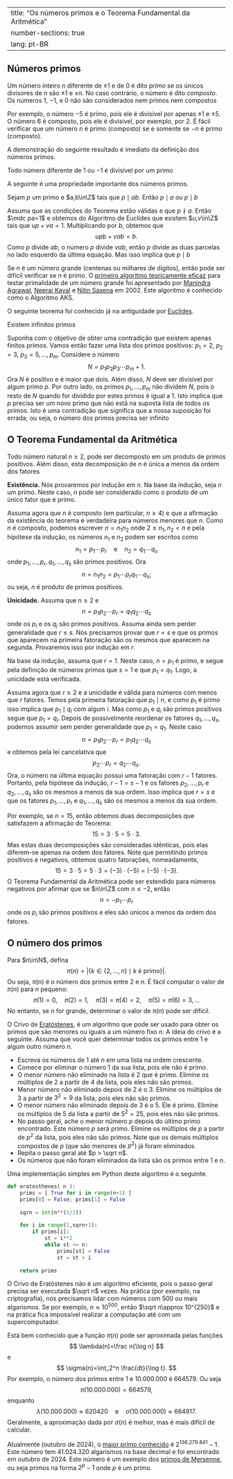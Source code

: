 

---
title: "Os números primos e o Teorema Fundamental da Aritmética"
number-sections: true
lang: pt-BR
---

## Números primos

:::{#def-}
Um número inteiro $n$ diferente de $\pm 1$ e de $0$ é dito <em>primo</em> se os únicos divisores de $n$ são $\pm 1$ e $\pm n$. No caso contrário, o número é dito <em>composto</em>. Os números $1$, $-1$, e $0$ não são considerados nem primos nem compostos
:::

Por exemplo, o número $-5$ é primo, pois ele é divisível por apenas $\pm 1$ e $\pm 5$. O número $6$ é composto, pois ele é divisível, por exemplo, por $2$. É fácil verificar que um número $n$ é primo (composto) se e somente se $-n$ é primo (composto).

A demonstração do seguinte resultado é imediato da definição dos números primos.

:::{#lem-}
Todo número diferente de $1$ ou $-1$ é divisível por um primo
:::

A seguinte é uma propriedade importante dos números primos.

:::{#lem-}
Sejam $p$ um primo e $a,b\in\Z$ tais que $p\mid ab$. Então $p\mid a$ ou $p\mid b$
:::


:::{.proof}
Assuma que as condições do Teorema estão válidas e que $p\nmid a$. Então $\mdc pa=1$ e obtemos do Algoritmo de Euclides que existem $u,v\in\Z$ tais que $up+va=1$. Multiplicando por $b$, obtemos que
$$
upb+vab=b.
$$
Como $p$ divide $ab$, o número $p$ divide $vab$, então $p$ divide as duas parcelas no lado esquerdo da última equação. Mas isso implica que $p\mid b$
:::

Se $n$ é um número grande (centenas ou milhares de dígitos), então pode ser difícil verificar se $n$ é primo. O <a href="https://pt.wikipedia.org/wiki/Teste_de_primalidade_AKS">primeiro algoritmo teoricamente eficaz</a> para testar primalidade de um número grande foi apresentado por <a title="Manindra Agrawal" href="https://pt.wikipedia.org/wiki/Manindra_Agrawal">Manindra Agrawal</a>, <a title="Neeraj Kayal" href="https://pt.wikipedia.org/wiki/Neeraj_Kayal">Neeraj Kayal</a> e <a href="https://en.wikipedia.org/wiki/Nitin_Saxena">Nitin Saxena</a> em 2002. Este algoritmo é conhecido como o Algoritmo AKS.

O seguinte teorema foi conhecido já na antiguidade por <a href="https://pt.wikipedia.org/wiki/Euclides">Euclides</a>.

:::{#thm-}
Existem infinitos primos
:::


:::{.proof}
Suponha com o objetivo de obter uma contradição que existem apenas finitos primos. Vamos então fazer uma  lista dos primos positivos: $p_1=2$, $p_2=3$, $p_3=5,\ldots,p_m$. Considere o número
$$
N=p_1p_2p_3\cdots p_m+1.
$$
Ora $N$ é positivo e é maior que dois. Além disso, $N$ deve ser divisível por algum primo $p$. Por outro lado, os primos $p_1,\ldots,p_m$ não dividem $N$, pois o resto de $N$ quando for dividido por estes primos é igual a $1$. Isto implica que $p$ precisa ser um novo primo que não está na suposta lista de todos os primos. Isto é uma contradição que significa que a nossa suposição foi errada; ou seja, o número dos primos precisa ser infinito
:::



## O Teorema Fundamental da Aritmética


:::{#thm-}
Todo número natural $n\geq 2$, pode ser decomposto em um produto de primos positivos. Além disso, esta decomposição de $n$ é única a menos da ordem dos fatores
:::


:::{.proof}
**Existência.** Nós provaremos por indução em $n$. Na base da indução, seja $n$ um primo. Neste caso, $n$ pode ser considerado como o produto de um único fator que é primo.

Assuma agora que $n$ é composto (em particular, $n\geq 4$) e que a afirmação da existência do teorema é verdadeira para números menores que $n$. Como $n$ é composto, podemos escrever $n=n_1n_2$ onde $2\leq n_1,n_2 < n$ e pela hipótese da indução, os números $n_1$ e $n_2$ podem ser escritos como
$$
n_1=p_1\cdots p_r\quad\mbox{e}\quad n_2=q_1\cdots q_s
$$
onde $p_1,\ldots,p_r,q_1,\ldots,q_s$ são primos positivos. Ora
$$
n=n_1n_2=p_1\cdots p_rq_1\cdots q_s;
$$
ou seja, $n$ é produto de primos positivos.

**Unicidade.** Assuma que $n\geq 2$ e
$$
n=p_1p_2\cdots p_r=q_1q_2\cdots q_s
$$
onde os $p_i$ e os $q_j$ são primos positivos. Assuma ainda sem perder generalidade que $r\leq s$. Nós precisamos provar que $r=s$ e que os primos que aparecem na primeira fatoração são os mesmos que aparecem na segunda. Provaremos isso por indução em $r$.

Na base da indução, assuma que $r=1$. Neste caso, $n=p_1$ é primo, e segue pela definição de números primos que $s=1$ e que $p_1=q_1$. Logo, a unicidade está verificada.

Assuma agora que $r\geq 2$ e a unicidade é válida para números com menos que $r$ fatores. Temos pela primeira fatoração que $p_1\mid n$, e como $p_1$ é primo isso implica que $p_1\mid q_i$ com algum $i$. Mas como $p_1$ e $q_i$ são primos positivos segue que $p_1=q_i$. Depois de possivelmente reordenar os fatores $q_1,\ldots,q_s$, podemos assumir sem perder generalidade que $p_1=q_1$. Neste caso
$$
n=p_1p_2\cdots p_r=p_1q_2\cdots q_s
$$
e obtemos pela lei cancelativa que
$$
p_2\cdots p_r=q_2\cdots q_s.
$$
Ora, o número na última equação possui uma fatoração com $r-1$ fatores. Portanto, pela hipótese da indução, $r-1=s-1$ e os fatores $p_2,\ldots,p_r$ e $q_2,\ldots,q_s$ são os mesmos a menos da sua ordem. Isso implica que $r=s$ e que os fatores $p_1,\ldots,p_r$ e $q_1,\ldots,q_s$ são os mesmos a menos da sua ordem.

:::

Por exemplo, se $n=15$, então obtemos duas decomposições que satisfazem a afirmação do Teorema:
$$
15=3\cdot 5=5\cdot 3.
$$
Mas estas duas decomposições são consideradas idênticas, pois elas diferem-se apenas na ordem dos fatores. Note que permitindo primos positivos e negativos, obtemos quatro fatorações, nomeadamente,
$$
15=3\cdot 5=5\cdot 3=(-3)\cdot(-5)=(-5)\cdot(-3).
$$
O Teorema Fundamental da Aritmética pode ser estendido para números negativos por afirmar que se $n\in\Z$ com $n\leq -2$, então
$$
n=-p_1\cdots p_r
$$
onde os $p_i$ são primos positivos e eles são únicos a menos da ordem dos fatores.


## O número dos primos 

Para $n\in\N$, defina
$$
\pi(n)=|\{k\in\{2,\ldots,n\}\mid k\mbox{ é primo}\}|.
$$
Ou seja, $\pi(n)$ é o número dos primos entre $2$ e $n$. É fácil computar o valor de $\pi(n)$ para $n$ pequeno:
$$
\pi(1)=0,\quad \pi(2)=1,\quad \pi(3)=\pi(4)=2,\quad \pi(5)=\pi(6)=3,\ldots
$$
No entanto, se $n$ for grande, determinar o valor de $\pi(n)$ pode ser difícil.

O Crivo de <a href="https://pt.wikipedia.org/wiki/Erat%C3%B3stenes">Eratóstenes</a>, é um algoritmo que pode ser usado para obter os primos que são menores ou iguais a um número fixo $n$. A ideia do crivo é a seguinte. Assuma que você quer determinar todos os primos entre $1$ e algum outro número $n$.


-  Escreva os números de $1$ até $n$ em uma lista na ordem crescente.
-  Comece por eliminar o número $1$ da sua lista, pois ele não é primo.
-  O menor número não eliminado na lista é $2$ que é primo. Elimine os múltiplos de $2$ a partir de $4$ da lista, pois eles não são primos.
-  Menor número não eliminado depois de $2$ é  o $3$. Elimine os múltiplos de $3$ a partir de $3^2=9$ da lista, pois eles não são primos.
-  O menor número não eliminado depois de $3$ é o $5$. Ele é primo. Elimine os múltiplos de $5$ da lista a partir de $5^2=25$, pois eles não são primos.
-  No passo geral, ache o menor número $p$ depois do último primo encontrado. Este número $p$ será primo. Elimine os múltiplos de $p$ a partir de $p^2$ da lista, pois eles não são primos. Note que os demais múltiplos compostos de $p$ (que são menores de $p^2$) já foram eliminados.
-  Repita o passo geral até $p > \sqrt n$.
-  Os números que não foram eliminados da lista são os primos entre $1$ e $n$.

Uma implementação simples em Python deste algoritmo é o seguinte.
```python
def eratosthenes( n ):
    prims = [ True for i in range(n+1) ]
    prims[0] = False; prims[1] = False
    
    sqrn = int(n**(1/2))
    
    for i in range(2,sqrn+1):
        if prims[i]: 
            st = i**2
            while st <= n:
                prims[st] = False
                st = st + i
                
    return prims
```

O Crivo de Eratóstenes não é um algoritmo eficiente, pois o passo geral precisa ser executada $\sqrt n$ vezes. Na prática (por exemplo, na criptografia), nós precisamos lidar com números com $500$ ou mais algarismos. Se por exemplo, $n\approx 10^{500}$, então $\sqrt n\approx 10^{250}$ e na prática fica impossível realizar a computação até com um supercomputador.

Está bem conhecido que a função $\pi(n)$ pode ser aproximada pelas funções
$$
\lambda(n)=\frac n{\log n}
$$
e
$$
\sigma(n)=\int_2^n \frac{dt}{\log t}.
$$
Por exemplo, o número dos primos entre $1$ e $10.000.000$ é $664579$. Ou seja
$$
\pi(10.000.000)=664579,
$$
enquanto
$$
\lambda(10.000.000)\approx 620420\quad\mbox{e}\quad \sigma(10.000.000)\approx 664917.
$$
Geralmente, a aproximação dada por $\sigma(n)$ é melhor, mas é mais difícil de calcular.

Atualmente (outubro de 2024), o <a href="https://pt.wikipedia.org/wiki/Maior_n%C3%BAmero_primo_conhecido">maior primo conhecido</a> é $2^{136.279.841} - 1$. Este número tem $41.024.320$ algarismos na base decimal e foi encontrado em outubro de 2024. Este número é um exemplo dos <a href="https://pt.wikipedia.org/wiki/Primo_de_Mersenne">primos de Mersenne</a>, ou seja primos na forma $2^p-1$ onde $p$ é um primo.
